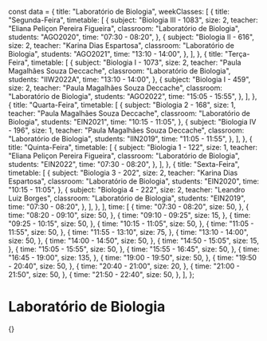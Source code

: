 const data = {
  title: "Laboratório de Biologia",
  weekClasses: [
    {
      title: "Segunda-Feira",
      timetable: [
        {
          subject: "Biologia III - 1083",
          size: 2,
          teacher: "Eliana Peliçon Pereira Figueira",
          classroom: "Laboratório de Biologia",
          students: "AGO2020",
          time: "07:30 - 08:20",
        },
        {
          subject: "Biologia II - 616",
          size: 2,
          teacher: "Karina Dias Espartosa",
          classroom: "Laboratório de Biologia",
          students: "AGO2021",
          time: "13:10 - 14:00",
        },
      ],
    },
    {
      title: "Terça-Feira",
      timetable: [
        {
          subject: "Biologia I - 1073",
          size: 2,
          teacher: "Paula Magalhães Souza Deccache",
          classroom: "Laboratório de Biologia",
          students: "IIW2022A",
          time: "13:10 - 14:00",
        },
        {
          subject: "Biologia I - 459",
          size: 2,
          teacher: "Paula Magalhães Souza Deccache",
          classroom: "Laboratório de Biologia",
          students: "AGO2022",
          time: "15:05 - 15:55",
        },
      ],
    },
    {
      title: "Quarta-Feira",
      timetable: [
        {
          subject: "Biologia 2 - 168",
          size: 1,
          teacher: "Paula Magalhães Souza Deccache",
          classroom: "Laboratório de Biologia",
          students: "EIN2021",
          time: "10:15 - 11:05",
        },
        {
          subject: "Biologia IV - 196",
          size: 1,
          teacher: "Paula Magalhães Souza Deccache",
          classroom: "Laboratório de Biologia",
          students: "IIN2019",
          time: "11:05 - 11:55",
        },
      ],
    },
    {
      title: "Quinta-Feira",
      timetable: [
        {
          subject: "Biologia 1 - 122",
          size: 1,
          teacher: "Eliana Peliçon Pereira Figueira",
          classroom: "Laboratório de Biologia",
          students: "EIN2022",
          time: "07:30 - 08:20",
        },
      ],
    },
    {
      title: "Sexta-Feira",
      timetable: [
        {
          subject: "Biologia 3 - 202",
          size: 2,
          teacher: "Karina Dias Espartosa",
          classroom: "Laboratório de Biologia",
          students: "EIN2020",
          time: "10:15 - 11:05",
        },
        {
          subject: "Biologia 4 - 222",
          size: 2,
          teacher: "Leandro Luiz Borges",
          classroom: "Laboratório de Biologia",
          students: "EIN2019",
          time: "07:30 - 08:20",
        },
      ],
    },
  ],
  time: [
    {
      time: "07:30 - 08:20",
      size: 50,
    },
    {
      time: "08:20 - 09:10",
      size: 50,
    },
    {
      time: "09:10 - 09:25",
      size: 15,
    },
    {
      time: "09:25 - 10:15",
      size: 50,
    },
    {
      time: "10:15 - 11:05",
      size: 50,
    },
    {
      time: "11:05 - 11:55",
      size: 50,
    },
    {
      time: "11:55 - 13:10",
      size: 75,
    },
    {
      time: "13:10 - 14:00",
      size: 50,
    },
    {
      time: "14:00 - 14:50",
      size: 50,
    },
    {
      time: "14:50 - 15:05",
      size: 15,
    },
    {
      time: "15:05 - 15:55",
      size: 50,
    },
    {
      time: "15:55 - 16:45",
      size: 50,
    },
    {
      time: "16:45 - 19:00",
      size: 135,
    },
    {
      time: "19:00 - 19:50",
      size: 50,
    },
    {
      time: "19:50 - 20:40",
      size: 50,
    },
    {
      time: "20:40 - 21:00",
      size: 20,
    },
    {
      time: "21:00 - 21:50",
      size: 50,
    },
    {
      time: "21:50 - 22:40",
      size: 50,
    },
  ],
};

# Laboratório de Biologia

<div>
  {<Grid title={data.title} weekClasses={data.weekClasses} time={data.time} />}
</div>

